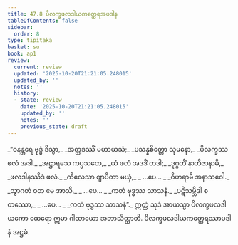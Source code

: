 ```yaml
---
title: 47.8 ပိလက္ခဖလဒါယကတ္ထေရအပဒါန
tableOfContents: false
sidebar:
  order: 8
type: tipitaka
basket: su
book: ap1
review:
  current: review
  updated: '2025-10-20T21:21:05.248015'
  updated_by: ''
  notes: ''
  history:
  - state: review
    date: '2025-10-20T21:21:05.248015'
    updated_by: ''
    notes: ''
    previous_state: draft
---
```



<DynamicBreadcrumb />


<ReviewStatus review={frontmatter.review} showDetails={true} />

<HypothesisAnnotation frontmatter={frontmatter} />

<Division number="40" book="ap1" e="ch" v="20" p="432">

<Paragraph number="6023" type="verses" book="ap1">
_“ဝနန္တရေ ဗုဒ္ဓံ ဒိသွာ,_  
_အတ္ထဒဿိံ မဟာယသံ;_  
_ပသန္နစိတ္တော သုမနော,_  
_ပိလက္ခဿ ဖလံ အဒါ._  

</Paragraph>

</Division>
<Division number="41" book="ap1" e="ch" v="20" p="432">

<Paragraph number="6024" type="verses" book="ap1">
_အဋ္ဌာရသေ ကပ္ပသတေ,_  
_ယံ ဖလံ အဒဒိံ တဒါ;_  
_ဒုဂ္ဂတိံ နာဘိဇာနာမိ,_  
_ဖလဒါနဿိဒံ ဖလံ._  

</Paragraph>

</Division>
<Division number="42" book="ap1" e="ch" v="20" p="432">

<Paragraph number="6025" type="verses" book="ap1">
_ကိလေသာ ဈာပိတာ မယှံ,_  
_ …ပေ… _  
_ဝိဟရာမိ အနာသဝေါ._  

</Paragraph>

</Division>
<Division number="43" book="ap1" e="ch" v="20" p="432">

<Paragraph number="6026" type="verses" book="ap1">
_သွာဂတံ ဝတ မေ အာသိ,_  
_ …ပေ… _  
_ကတံ ဗုဒ္ဓဿ သာသနံ._  

</Paragraph>

</Division>
<Division number="44" book="ap1" e="ch" v="20" p="432">

<Paragraph number="6027" type="verses" book="ap1">
_ပဋိသမ္ဘိဒါ စတဿော,_  
_ …ပေ… _  
_ကတံ ဗုဒ္ဓဿ သာသနံ”._  

</Paragraph>

<Paragraph number="6028" book="ap1">
ဣတ္ထံ သုဒံ အာယသ္မာ ပိလက္ခဖလဒါယကော ထေရော ဣမာ ဂါထာယော အဘာသိတ္ထာတိ.

</Paragraph>
</Division>

<Paragraph number="6029" type="center" book="ap1">
ပိလက္ခဖလဒါယကတ္ထေရဿာပဒါနံ အဋ္ဌမံ.
</Paragraph>